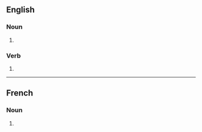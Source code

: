 ==English==

===Noun===
{{head|en|noun form}}

# {{plural of|zig|lang=en}}

===Verb===
{{head|en|verb form}}

# {{en-third-person singular of|zig}}

----

==French==

===Noun===
{{head|fr|noun plural forms|g=m-p}}

# {{plural of|zig|lang=fr}}